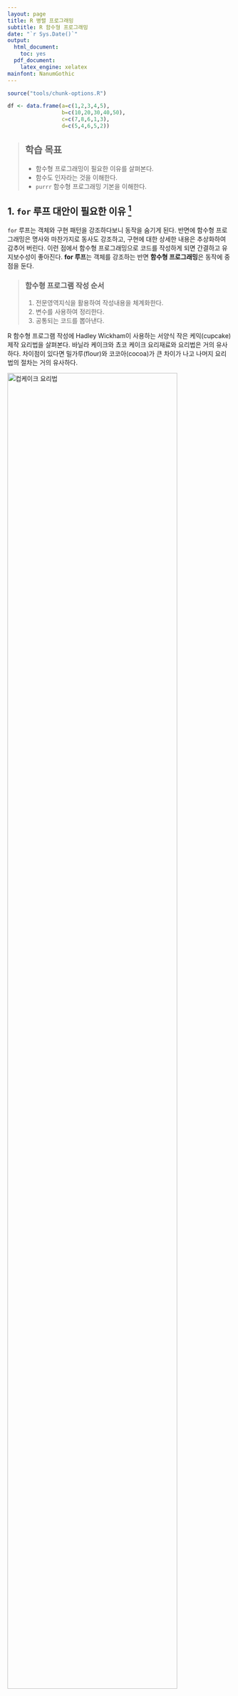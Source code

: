 ```yaml
---
layout: page
title: R 병렬 프로그래밍
subtitle: R 함수형 프로그래밍
date: "`r Sys.Date()`"
output:
  html_document: 
    toc: yes
  pdf_document:
    latex_engine: xelatex
mainfont: NanumGothic
---
```



```r
source("tools/chunk-options.R")

df <- data.frame(a=c(1,2,3,4,5),
				 b=c(10,20,30,40,50),
				 c=c(7,8,6,1,3),
				 d=c(5,4,6,5,2))
```

> ## 학습 목표 {.objectives}
>
> * 함수형 프로그래밍이 필요한 이유를 살펴본다.
> * 함수도 인자라는 것을 이해한다.
> * `purrr` 함수형 프로그래밍 기본을 이해한다.


## 1. `for` 루프 대안이 필요한 이유 [^hadley-wickham-managing-many-models] {#why-not-for-loop}

[^hadley-wickham-managing-many-models]: [Hadley Wickham: Managing many models with R, Psychology at the University of Edinburgh](https://www.youtube.com/watch?v=rz3_FDVt9eg&t=2324s)

`for` 루프는 객체와 구현 패턴을 강조하다보니 동작을 숨기게 된다. 
반면에 함수형 프로그래밍은 명사와 마찬가지로 동사도 강조하고, 구현에 대한 상세한 내용은
추상화하여 감추어 버린다. 이런 점에서 함수형 프로그래밍으로 코드를 작성하게 되면 간결하고 유지보수성이 좋아진다.
**for 루프**는 객체를 강조하는 반면 **함수형 프로그래밍**은 동작에 중점을 둔다.

> ### 함수형 프로그램 작성 순서 {.callout}
>
> 1. 전문영역지식을 활용하여 작성내용을 체계화한다.
> 1. 변수를 사용하여 정리한다.
> 1. 공통되는 코드를 뽑아낸다.

R 함수형 프로그램 작성에 Hadley Wickham이 사용하는 서양식 작은 케익(cupcake) 제작 요리법을 살펴본다.
바닐라 케이크와 쵸코 케이크 요리재료와 요리법은 거의 유사하다. 차이점이 있다면 밀가루(flour)와 코코아(cocoa)가 
큰 차이가 나고 나머지 요리법의 절차는 거의 유사하다.

<img src="fig/fp-cupcake.png" alt="컵케이크 요리법" width="87%" />

바닐라 케이크와 쵸코 케이크 조리법이 두 페이지에 걸쳐 있는데 이를 한 페이지로 줄이면 다음과 같다.
즉, 요리재료를 표준화해서 공통 요소를 뽑아내면 밀가루(flour)와 코코아(cocoa)를 바꿔 넣으면 되고,
요리법의 경우 먼저 요리법을 체계화해서 1단계 예열, 2단계 재료 섞기, 3단계 굽기로 나누고 
2단계를 좀더 상세하게 마른 재료와 젖은 재료를 섞어 혼합하는 과정으로 체계화한다.

<img src="fig/fp-cupcake-fp.png" alt="컵케이크 요리법 함수형 프로그래밍으로 전환" width="87%" />


`mtcars` 데이터셋 각변수에 대한 평균과 중위수를 계산하는 것을 살펴본다. `for` 루프를 사용하는 경우 객체와 
구현 패턴에 중점을 두게 되어 `mean`, `median` 함수명만 차이나는 `for` 루프가 두개 생성되었다.


이를 `purrr` 팩키지를 사용해서 함수형 프로그램으로 작성하면 동작에 중점을 둔 훨씬 간결한 코드가 된다.

<div class = "row">
<div class = "col-md-6">
**`for` 루프는 명사에 중점**

``` r
means <- vector("double", ncol(mtcars))

for(i in seq_along(means)) {
    means[[i]] <- mean(mtcars[[i]], na.rm=TRUE)
}
means

medians <- vector("double", ncol(mtcars))
for(i in seq_along(mtcars)) {
    medians[[i]] <- median(mtcars[[i]], na.rm=TRUE)
}
medians
```

</div>
<div class = "col-md-6">
**함수형 프로그래밍은 동작에 중점**

``` r
library(purrr)

map_dbl(mtcars, mean)

map_dbl(mtcars, median)
```
</div>
</div>


## 3. 함수형 프로그래밍 라이브러리 `purrr` {#purrr-library}

### 3.1. 함수를 데이터로 간주 {#function-is-data-as-well}

함수를 데이터로 간주하는 것도 가능하다. 함수(mean, median, sd)를 리스트로 만들어 놓고 이를 `map` 함수에 
데이터로 던져서 `mtcars` 데이터셋 각 칼럼별로 평균, 중위수, 표준편차를 구하는 것도 가능하다.

``` r
# 3. 함수를 데이터로 간주하는 것도 가능 ------------------

funs_list <- list(mean, median, sd)

map(funs_list, ~ mtcars %>% map_dbl(.x))
```

### 3.2. `purrr` 기초 {#purrr-basics}

함수를 인자로 넘기는 방법이 하나만 있는 것은 아니다. `sapply`, `lapply` 함수를 사용하는 방법이 많이 사용되고 있으며, 
위에서 처럼 직접 함수를 작성해도 되지만, `purrr` 팩키지를 사용하여 기능을 동일한 기능 구현을 통일하는 것도 가능하다.

``` r
sapply(df, mean)
library(purrr)
map_dbl(df, mean)
```

> #### `purrr` 팩키지 `map` 함수를 사용할 경우 장점{.callout}
>
> `map_dbl(.x, .f, ...)` 작업을 실행시키면 특정 벡터(`.x`)에 대한 연산작업(`.f`)을 반복해서 실행
>
> * `.x` 벡터에 대해 반복 연산작업을 수행
> * 원소 각각에 대해서 `.f` 함수 연산 작업을 수행
> * 결과를 반환

`map` 함수는 반환되는 자료형에 따라 차이가 나지만 기본적인 작동방식은 동일하다.

* `map()` : 리스트를 반환
* `map_dbl()` : double 숫자벡터를 반환
* `map_lgl()` : 부울 논리 벡터를 반환
* `map_int()` : 정수형 벡터를 반환
* `map_chr()` : 문자형 벡터를 반환

### 3.3. `purrr` `map` 함수 `.f` 지정방법 {#how-to-use-purrr}

`.f` 함수를 지정하는 다양한 방법을 살펴보면 다음과 같다.

* 기존 함수를 사용 : `map(df, summary)`
* 사용자 정의 함수를 사용 : `map(df, rescale)`
* 익명 함수를 사용 : `map(df, function(x) sum(is.na(x)))`
* 공식 단축키 함수를 사용 : `map(df, ~ sum(is.na(x)))`

`.f` 함수를 `[[`으로 원소 혹은 하위집합을 뽑아내는 경우를 살펴보자.

``` r
list_of_results <- list(
	list(a = 1, b = "A"),
	list(a = 2, b = "C"),
	list(a = 3, b = "D"))

map_dbl(list_of_results, function(x) x[["a"]])
map_dbl(list_of_results, "a")
map_dbl(list_of_results, 1)
```

`map_dbl(list_of_results, function(x) x[["a"]])` 첫번째 경우 익명함수를 사용해서 리스트명을 기준으로 뽑아낸다.
두번째 `map_dbl(list_of_results, "a")`는 문자열 명칭을 사용해서 하위집합 뽑아내기를 통해 단축키를 사용해서 뽑아낸다.
마지막, `map_dbl(list_of_results, 1)`은 정수 숫자위치를 기준으로 하위집합 뽑아내는 단축키 활용법을 보여주고 있다.

함수형 프로그래밍은 패턴을 일반화하여 추상화해서, 개발자가 데이터와 동작에 집중하게도록 한다.
이를 통해 반복문제를 좀더 쉽게 풀 수 있도록 하고, 더 이해하기 좋은 코드를 만들게 돕는다.

